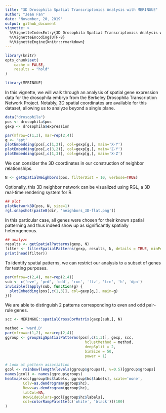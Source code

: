 ```yaml
---
title: "3D Drosophila Spatial Transcriptomics Analysis with MERINGUE"
author: "Jean Fan"
date: 'November, 20, 2019'
output: github_document
vignette: >
  %\VignetteIndexEntry{3D Drosophila Spatial Transcriptomics Analysis with MERINGUE}
  %\VignetteEncoding{UTF-8}
  %\VignetteEngine{knitr::rmarkdown}
---
```


```r
library(knitr)
opts_chunk$set(
    cache = FALSE,
    results = "hold"
)
```

```r
library(MERINGUE)
```

In this vignette, we will walk through an analysis of spatial gene expression data for the drosophila embryo from the Berkeley Drosophila Transcription Network Project. Notably, 3D spatial coordinates are available for this dataset, allowing us to analyze beyond a single plane. 

```r
data("drosophila")
pos <- drosophila$pos
gexp <- drosophila$expression

par(mfrow=c(1,3), mar=rep(2,4))
g <- 'apt'
plotEmbedding(pos[,c(1,2)], col=gexp[g,], main='X-Y')
plotEmbedding(pos[,c(3,2)], col=gexp[g,], main='Z-Y')
plotEmbedding(pos[,c(1,3)], col=gexp[g,], main='X-Z')
```

We can consider the 3D coordinates in our construction of neighbor relationships.

```r
N <- getSpatialNeighbors(pos, filterDist = 10, verbose=TRUE)
```

Optionally, this 3D neighbor network can be visualized using RGL, a 3D real-time rendering system for R.

```r
## plot
plotNetwork3D(pos, N, size=1)
rgl.snapshot(paste0(dir, 'neighbors_3D-flat.png'))
```

In this particular case, all genes were chosen for their known spatial patterning and thus indeed show up as significantly spatially heterogeneous.

```r
## analyze
results <- getSpatialPatterns(gexp, N)
filter <- filterSpatialPatterns(gexp, results, N, details = TRUE, minPercentCells = 0.05)
print(head(filter))
```

To identify spatial patterns, we can restrict our analysis to a subset of genes for testing purposes.

```r
par(mfrow=c(2,4), mar=rep(2,4))
sub <- c('eve', 'prd', 'odd', 'run', 'ftz', 'trn', 'h', 'dpn')
invisible(lapply(sub, function(g) {
  plotEmbedding(pos[,c(1,3)], col=gexp[g,], main=g)
}))
```

We are able to distinguish 2 patterns corresponding to even and odd pair-rule genes.

```r
scc <- MERINGUE::spatialCrossCorMatrix(gexp[sub,], N)

method = 'ward.D'
par(mfrow=c(1,2), mar=rep(2,4))
ggroup <- groupSigSpatialPatterns(pos[,c(1,3)], gexp, scc,
                                    hclustMethod = method,
                                    deepSplit = 2,
                                    binSize = 50,
                                    power = 1)
```

```r
# Look at pattern association
gcol <- rainbow(length(levels(ggroup$groups)), v=0.5)[ggroup$groups]
names(gcol) <- names(ggroup$groups)
heatmap(scc[ggroup$hc$labels, ggroup$hc$labels], scale='none', 
        Colv=as.dendrogram(ggroup$hc), 
        Rowv=as.dendrogram(ggroup$hc), 
        labCol=NA,
        RowSideColors=gcol[ggroup$hc$labels],
        col=colorRampPalette(c('white', 'black'))(100)
)
```
